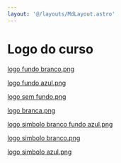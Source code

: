 ```yaml
---
layout: '@/layouts/MdLayout.astro'
---
```






Logo do curso
=============








[logo fundo branco.png](logo-do-curso/logo-cc-arapiraca-1.png/view)


[logo fundo azul.png](logo-do-curso/logo-cc-arapiraca-2.png/view)


[logo sem fundo.png](logo-do-curso/logo-cc-arapiraca.png/view)


[logo branca.png](logo-do-curso/logo-cc-branca.png/view)


[logo simbolo branco fundo azul.png](logo-do-curso/logo-cc-simbolo-branco-fundo-azul.png/view)


[logo simbolo branco.png](logo-do-curso/logo-cc-simbolo-branco.png/view)


[logo simbolo azul.png](logo-do-curso/logo-cc-simbolo.png/view)









